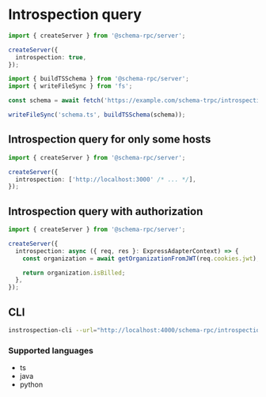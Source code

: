 # Introspection query

```ts title="server.ts"
import { createServer } from '@schema-rpc/server';

createServer({
  introspection: true,
});
```

```ts title="introspection.ts"
import { buildTSSchema } from '@schema-rpc/server';
import { writeFileSync } from 'fs';

const schema = await fetch('https://example.com/schema-trpc/introspection');

writeFileSync('schema.ts', buildTSSchema(schema));
```

## Introspection query for only some hosts

```ts title="server.ts"
import { createServer } from '@schema-rpc/server';

createServer({
  introspection: ['http://localhost:3000' /* ... */],
});
```

## Introspection query with authorization

```ts title="server.ts"
import { createServer } from '@schema-rpc/server';

createServer({
  introspection: async ({ req, res }: ExpressAdapterContext) => {
    const organization = await getOrganizationFromJWT(req.cookies.jwt);

    return organization.isBilled;
  },
});
```

## CLI

```bash
instrospection-cli --url="http://localhost:4000/schema-rpc/introspection" --lang="ts"
```

### Supported languages

- ts
- java
- python

